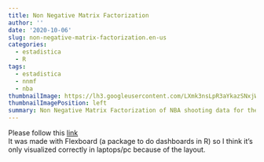 ---
title: Non Negative Matrix Factorization
author: ''
date: '2020-10-06'
slug: non-negative-matrix-factorization.en-us
categories:
  - estadistica
  - R
tags:
  - estadistica
  - nnmf
  - nba
thumbnailImage: https://lh3.googleusercontent.com/LXmk3nsLpR3aYkazSNxjWjJTs3mFvZ9fC-Nq7EBXJqbzeUnagppCoFcj1gsLUbgvJlTxgwYZRjewgO9rWw=w300-h168-rw
thumbnailImagePosition: left
summary: Non Negative Matrix Factorization of NBA shooting data for the 2018-2019 season.
---


Please follow this [link](/flexdashboard/nnmf_nba.html)  
It was made with Flexboard (a package to do dashboards in R) so I think it's only visualized correctly in laptops/pc because of the layout.

